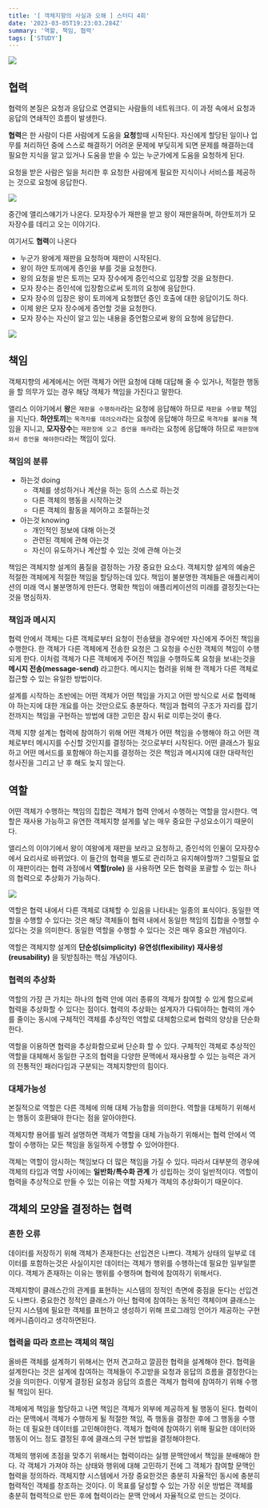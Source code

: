 ```yaml
---
title: '[ 객체지향의 사실과 오해 ] 스터디 4회'
date: '2023-03-05T19:23:03.284Z'
summary: '역할, 책임, 협력'
tags: ['STUDY']
---
```


![](./book.jpeg)

## 협력

협력의 본질은 요청과 응답으로 연결되는 사람들의 네트워크다. 이 과정 속에서 요청과 응답의 연쇄적인 흐름이 발생한다.

**협력**은 한 사람이 다른 사람에게 도움을 **요청**할때 시작된다. 자신에게 할당된 일이나 업무를 처리하던 중에 스스로 해결하기 어려운 문제에 부딪히게 되면 문제를 해결하는데 필요한 지식을 알고 있거나 도움을 받을 수 있는 누군가에게 도움을 요청하게 된다.

요청을 받은 사람은 일을 처리한 후 요청한 사람에게 필요한 지식이나 서비스를 제공하는 것으로 요청에 응답한다.

![](./img.jpeg)

중간에 앨리스얘기가 나온다. 모자장수가 재판을 받고 왕이 재판을하며, 하얀토끼가 모자장수를 데리고 오는 이야기다.

여기서도 **협력**이 나온다

- 누군가 왕에게 재판을 요청하며 재판이 시작된다.
- 왕이 하얀 토끼에게 증인을 부를 것을 요청한다.
- 왕의 요청을 받은 토끼는 모자 장수에게 증인석으로 입장할 것을 요청한다.
- 모자 장수는 증인석에 입장함으로써 토끼의 요청에 응답한다.
- 모자 장수의 입장은 왕이 토끼에게 요청했던 증인 호출에 대한 응답이기도 하다.
- 이제 왕은 모자 장수에게 증언할 것을 요청한다.
- 모자 장수는 자신이 알고 있는 내용을 증언함으로써 왕의 요청에 응답한다.

![](./img2.jpeg)

## 책임

객체지향의 세계에서는 어떤 객체가 어떤 요청에 대해 대답해 줄 수 있거나, 적절한 행동을 할 의무가 있는 경우 해당 객체가 책임을 가진다고 말한다.

앨리스 이야기에서 **왕**은 `재판을 수행하라`라는 요청에 응답해야 하므로 `재판을 수행할` 책임을 지닌다. **하얀토끼**는 `목격자를 데려오라`라는 요청에 응답해야 하므로 `목격자를 불러올` 책임을 지니고, **모자장수**는 `재판장에 오고 증언을 해라`라는 요청에 응답해야 하므로 `재판장에와서 증언을 해야한다`라는 책임이 있다.

### 책임의 분류

- 하는것 doing
  - 객체를 생성하거나 계산을 하는 등의 스스로 하는것
  - 다른 객체의 행동을 시작하는것
  - 다른 객체의 활동을 제어하고 조절하는것
- 아는것 knowing
  - 개인적인 정보에 대해 아는것
  - 관련된 객체에 관해 아는것
  - 자신이 유도하거나 계산할 수 있는 것에 관해 아는것

책임은 객체지향 설계의 품질을 결정하는 가장 중요한 요소다. 객체지향 설계의 예술은 적절한 객체에게 적절한 책임을 할당하는데 있다. 책임이 불분명한 객체들은 애플리케이션의 미래 역시 불분명하게 만든다. 명확한 책임이 애플리케이션의 미래를 결정짓는다는 것을 명심하자.

### 책임과 메시지

협력 안에서 객체는 다른 객체로부터 요청이 전송됐을 경우에만 자신에게 주어진 책임을 수행한다. 한 객체가 다른 객체에게 전송한 요청은 그 요청을 수신한 객체의 책임이 수행되게 한다. 이처럼 객체가 다른 객체에게 주어진 책임을 수행하도록 요청을 보내는것을 **메시지 전송(message-send)** 라고한다. 메시지는 협려을 위해 한 객체가 다른 객체로 접근할 수 있는 유일한 방법이다.

설계를 시작하는 초반에는 어떤 객체가 어떤 책임을 가지고 어떤 방식으로 서로 협력해야 하는지에 대한 개요를 아는 것만으로도 충분하다. 책임과 협력의 구조가 자리를 잡기 전까지는 책임을 구현하는 방법에 대한 고민은 잠시 뒤로 미루는것이 좋다.

객체 지향 설계는 협력에 참여하기 위해 어떤 객체가 어떤 책임을 수행해야 하고 어떤 객체로부터 메시지를 수신할 것인지를 결정하는 것으로부터 시작된다. 어떤 클래스가 필요하고 어떤 메서드를 포함해야 하는지를 결정하는 것은 책임과 메시지에 대한 대략적인 청사진을 그리고 난 후 해도 늦지 않는다.

## 역할

어떤 객체가 수행하는 책임의 집합은 객체가 협력 안에서 수행하는 역할을 암시한다. 역할은 재사용 가능하고 유연한 객체지향 설게를 낳는 매우 중요한 구성요소이기 때문이다.

앨리스의 이야기에서 왕이 여왕에게 재판을 보라고 요청하고, 증인석의 인물이 모자장수에서 요리사로 바뀌었다. 이 들간의 협력을 별도로 관리하고 유지해야할까? 그럴필요 없이 재판이라는 협력 과정에서 **역할(role)** 을 사용하면 모든 협력을 포괄할 수 있는 하나의 협력으로 추상화가 가능하다.

![](./img3.jpeg)

역할은 협력 내에서 다른 객체로 대체할 수 있음을 나타내는 일종의 표식이다. 동일한 역할을 수행할 수 있다는 것은 해당 객체들이 협력 내에서 동일한 책임의 집합을 수행할 수 있다는 것을 의미한다. 동일한 역할을 수행할 수 있다는 것은 매우 중요한 개념이다.

역할은 객체지향 설계의 **단순성(simplicity)** **유연성(flexibility)** **재사용성(reusability)** 을 뒷받침하는 핵심 개념이다.

### 협력의 추상화

역할의 가장 큰 가치는 하나의 협력 안에 여러 종류의 객체가 참여할 수 있게 함으로써 협력을 추상화할 수 있다는 점이다. 협력의 추상화는 설계자가 다뤄야하는 협력의 개수를 줄이는 동시에 구체적인 객체를 추상적인 역할로 대체함으로써 협력의 양상을 단순화한다.

역할을 이용하면 협력을 추상화함으로써 단순화 할 수 있다. 구체적인 객체로 추상적인 역할을 대체해서 동일한 구조의 협력을 다양한 문맥에서 재사용할 수 있는 능력은 과거의 전통적인 패러다임과 구분되는 객체지향만의 힘이다.

### 대체가능성

본질적으로 역할은 다른 객체에 의해 대체 가능함을 의미한다. 역할을 대체하기 위해서는 행동이 호환돼야 한다는 점을 알아야한다.

객체지향 용어를 빌려 설명하면 객체가 역할을 대체 가능하기 위해서는 협력 안에서 역할이 수행하는 모든 책임을 동일하게 수행할 수 있어야한다.

객체는 역할이 암시하는 책임보다 더 많은 책임을 가질 수 있다. 따라서 대부분의 경우에 객체의 타입과 역할 사이에는 **일반화/특수화 관계** 가 성립하는 것이 일반적이다. 역할이 협력을 추상적으로 만들 수 있는 이유는 역할 자체가 객체의 추상화이기 때문이다.

## 객체의 모양을 결정하는 협력

### 흔한 오류

데이터를 저장하기 위해 객체가 존재한다는 선입견은 나쁘다. 객체가 상태의 일부로 데이터를 포함하는것은 사실이지만 데이터는 객체가 행위를 수행하는데 필요한 일부일뿐이다. 객체가 존재하는 이유는 행위를 수행하며 협력에 참여하기 위해서다.

객체지향이 클래스간의 관계를 표현하는 시스템의 정적인 측면에 중점을 둔다는 선입견도 나쁘다. 중요한건 정적인 클래스가 아닌 협력에 참여하는 동적인 객체이며 클래스는 단지 시스템에 필요한 객체를 표현하고 생성하기 위해 프로그래밍 언어가 제공하는 구현 메커니즘이라고 생각하면된다.

### 협력을 따라 흐르는 객체의 책임

올바른 객체를 설계하기 위해서는 먼저 견고하고 깔끔한 협력을 설계해야 한다. 협력을 설계한다는 것은 설계에 참여하는 객체들이 주고받을 요청과 응답의 흐름을 결정한다는 것을 의미한다. 이렇게 결정된 요청과 응답의 흐름은 객체가 협력에 참여하기 위해 수행될 책임이 된다.

객체에게 책임을 할당하고 나면 책임은 객체가 외부에 제공하게 될 행동이 된다. 협력이라는 문맥에서 객체가 수행하게 될 적절한 책임, 즉 행동을 결정한 후에 그 행동을 수행하는 데 필요한 데이터를 고민해야한다. 객체가 협력에 참여하기 위해 필요한 데이터와 행동이 어느 정도 결정된 후에 클래스의 구현 방법을 결정해야한다.

객체의 행위에 초점을 맞추기 위해서는 협력이라는 실행 문맥안에서 책임을 분배해야 한다. 각 객체가 가져야 하는 상태와 행위에 대해 고민하기 전에 그 객체가 참여할 문맥인 협력을 정의하라. 객체지향 시스템에서 가장 중요한것은 충분히 자율적인 동시에 충분히 협력적인 객체를 창조하는 것이다. 이 목표를 달성할 수 있는 가장 쉬운 방법은 객체를 충분히 협력적으로 만든 후에 협력이라는 문맥 안에서 자율적으로 만드는 것이다.
